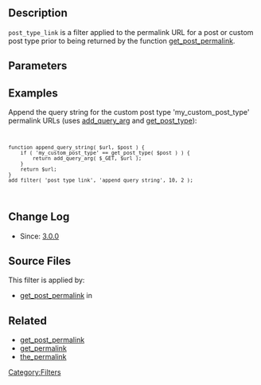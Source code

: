 
== Description ==

<code>post_type_link</code> is a filter applied to the permalink URL for a post or custom post type prior to being returned by the function [[Function Reference/get_post_permalink|get_post_permalink]].

== Parameters ==

{{Parameter|$url|string|The post URL}}
{{Parameter|$post|object|The post object|optional}}
{{Parameter|$leavename|bool|Whether to keep the post name|optional|false}}
{{Parameter|$sample|bool|Is it a sample permalink?|optional|false}}

== Examples ==

Append the query string for the custom post type 'my_custom_post_type' permalink URLs (uses [[Function Reference/add_query_arg|add_query_arg]] and [[Function Reference/get_post_type|get_post_type]]):
<code><pre>
function append_query_string( $url, $post ) {
    if ( 'my_custom_post_type' == get_post_type( $post ) ) {
        return add_query_arg( $_GET, $url );
    }
    return $url;
}
add_filter( 'post_type_link', 'append_query_string', 10, 2 );
</pre></code>

== Change Log ==
* Since: [[Version 3.0|3.0.0]]

== Source Files ==

This filter is applied by:
* [[Function Reference/get_post_permalink|get_post_permalink]] in {{Trac|wp-includes/link-template.php}}

== Related ==

* [[Function Reference/get_post_permalink|get_post_permalink]]
* [[Function Reference/get_permalink|get_permalink]]
* [[Function Reference/the_permalink|the_permalink]]

[[Category:Filters]]
{{Copyedit}}